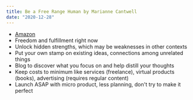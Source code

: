 ```yaml
---
title: Be a Free Range Human by Marianne Cantwell
date: "2020-12-28"
---
```


- [Amazon](https://www.amazon.com/gp/product/0749497092)
- Freedom and fulfillment right now
- Unlock hidden strengths, which may be weaknesses in other contexts
- Put your own stamp on existing ideas, connections among unrelated things
- Blog to discover what you focus on and help distill your thoughts
- Keep costs to minimum like services (freelance), virtual products (books), advertising (requires regular content)
- Launch ASAP with micro product, less planning, don't try to make it perfect
